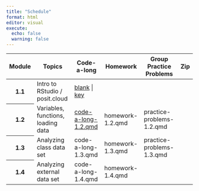 ```yaml
---
title: "Schedule"
format: html
editor: visual
execute:
  echo: false
  warning: false
---
```




```{=html}
<!-- Add icon library -->
<link rel="stylesheet" href="https://cdnjs.cloudflare.com/ajax/libs/font-awesome/4.7.0/css/font-awesome.min.css">

<table class="table table-striped">
  <thead>
    <tr>
      <th scope="col">Module</th>
      <th scope="col">Topics</th>
      <th scope="col">Code-a-long</th>
      <th scope="col">Homework</th>
      <th scope="col">Group Practice Problems</th>
      <th scope="col">Zip</th>
    </tr>
  </thead>
  <tbody>
    <tr>
      <th scope="row">1.1</th>
      <td>Intro to RStudio / posit.cloud</td>
      <td>
        <a href="modules/module_1/module_1.1/code-a-long-1.1.qmd">blank</a> | 
        <a href="modules/module_1/module_1.1/code-a-long-1.1-key.qmd">key</a>
      </td>
      <td></td>
      <td></td>
      <td></td>
    </tr>
    <tr>
      <th scope="row">1.2</th>
      <td>Variables, functions, loading data</td>
      <td><a href="modules/module_1/module_1.2/code-a-long-1.2.qmd">code-a-long-1.2.qmd</a></td>
      <td>homework-1.2.qmd</td>
      <td>practice-problems-1.2.qmd</td>
      <td></td>
    </tr>
    <tr>
      <th scope="row">1.3</th>
      <td>Analyzing class data set</td>
      <td>code-a-long-1.3.qmd</td>
      <td>homework-1.3.qmd</td>
      <td>practice-problems-1.3.qmd</td>
      <td></td>
    </tr>
    <tr>
      <th scope="row">1.4</th>
      <td>Analyzing external data set</td>
      <td>code-a-long-1.4.qmd</td>
      <td>homework-1.4.qmd</td>
      <td></td>
      <td></td>
    </tr>
  </tbody>
</table>
```
